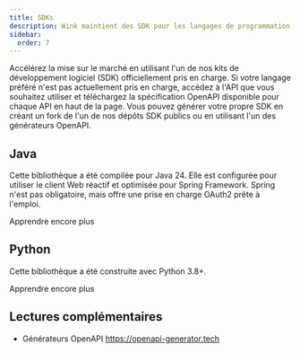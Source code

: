 ```yaml
---
title: SDKs
description: Wink maintient des SDK pour les langages de programmation les plus populaires.
sidebar:
  order: 7
---
```


Accélérez la mise sur le marché en utilisant l'un de nos kits de développement logiciel (SDK) officiellement pris en charge.
Si votre langage préféré n'est pas actuellement pris en charge, accédez à l'API que vous souhaitez utiliser et téléchargez la spécification OpenAPI disponible pour chaque API en haut de la page. Vous pouvez générer votre propre SDK en créant un fork de l'un de nos dépôts SDK publics ou en utilisant l'un des générateurs OpenAPI.

## Java

Cette bibliothèque a été compilée pour Java 24. Elle est configurée pour utiliser le client Web réactif et optimisée pour Spring Framework. Spring n'est pas obligatoire, mais offre une prise en charge OAuth2 prête à l'emploi.

<LinkButton href="https://github.com/wink-travel/wink-sdk-java" variant="secondary" icon="external">
  Apprendre encore plus
</LinkButton>


## Python

Cette bibliothèque a été construite avec Python 3.8+.

<LinkButton href="https://github.com/wink-travel/wink-sdk-python" variant="secondary" icon="external">
  Apprendre encore plus
</LinkButton>


## Lectures complémentaires

* Générateurs OpenAPI https://openapi-generator.tech

